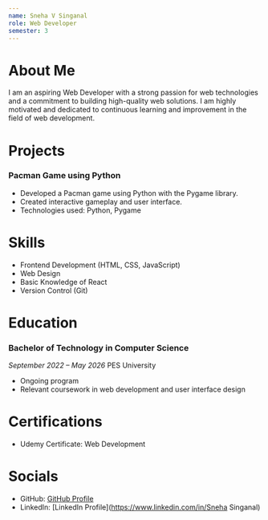 ```yaml
---
name: Sneha V Singanal
role: Web Developer
semester: 3
---
```


# About Me
I am an aspiring Web Developer with a strong passion for web technologies and a commitment to building high-quality web solutions. I am highly motivated and dedicated to continuous learning and improvement in the field of web development.

# Projects
### **Pacman Game using Python**
- Developed a Pacman game using Python with the Pygame library.
- Created interactive gameplay and user interface.
- Technologies used: Python, Pygame

# Skills
- Frontend Development (HTML, CSS, JavaScript)
- Web Design
- Basic Knowledge of React
- Version Control (Git)

# Education

### Bachelor of Technology in Computer Science
_September 2022 – May 2026_
PES University
- Ongoing program
- Relevant coursework in web development and user interface design

# Certifications
- Udemy Certificate: Web Development

# Socials
- GitHub: [GitHub Profile](https://github.com/snehasinganal)
- LinkedIn: [LinkedIn Profile](https://www.linkedin.com/in/Sneha Singanal)
